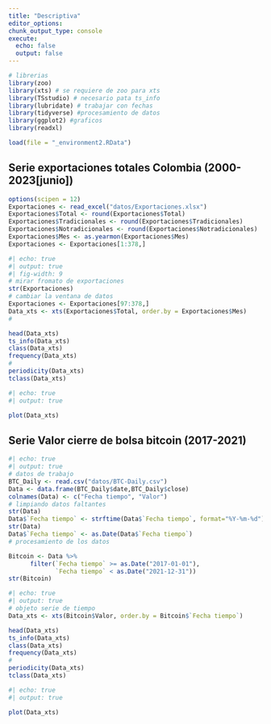 ```yaml
---
title: "Descriptiva"
editor_options: 
chunk_output_type: console
execute: 
  echo: false
  output: false
---
```


```r
# librerias
library(zoo)
library(xts) # se requiere de zoo para xts
library(TSstudio) # necesario pata ts_info
library(lubridate) # trabajar con fechas
library(tidyverse) #procesamiento de datos
library(ggplot2) #graficos
library(readxl)

```

```r
load(file = "_environment2.RData")
```

## Serie exportaciones totales Colombia (2000-2023\[junio\])

```r
options(scipen = 12)
Exportaciones <- read_excel("datos/Exportaciones.xlsx")
Exportaciones$Total <- round(Exportaciones$Total)
Exportaciones$Tradicionales <- round(Exportaciones$Tradicionales)
Exportaciones$Notradicionales <- round(Exportaciones$Notradicionales)
Exportaciones$Mes <- as.yearmon(Exportaciones$Mes)
Exportaciones <- Exportaciones[1:378,]
```

```r
#| echo: true 
#| output: true
#| fig-width: 9
# mirar fromato de exportaciones
str(Exportaciones)
# cambiar la ventana de datos
Exportaciones <- Exportaciones[97:378,]
Data_xts <- xts(Exportaciones$Total, order.by = Exportaciones$Mes)
#

head(Data_xts)
ts_info(Data_xts)
class(Data_xts)
frequency(Data_xts)
#
periodicity(Data_xts)
tclass(Data_xts)

```

```r
#| echo: true 
#| output: true

plot(Data_xts)
```

## Serie Valor cierre de bolsa bitcoin (2017-2021)

```r
#| echo: true 
#| output: true
# datos de trabajo
BTC_Daily <- read.csv("datos/BTC-Daily.csv")
Data <- data.frame(BTC_Daily$date,BTC_Daily$close)
colnames(Data) <- c("Fecha tiempo", "Valor")
# limpiando datos faltantes
str(Data)
Data$`Fecha tiempo` <- strftime(Data$`Fecha tiempo`, format="%Y-%m-%d")
str(Data)
Data$`Fecha tiempo` <- as.Date(Data$`Fecha tiempo`)
# procesamiento de los datos

Bitcoin <- Data %>%
      filter(`Fecha tiempo` >= as.Date("2017-01-01"),
             `Fecha tiempo` < as.Date("2021-12-31"))
str(Bitcoin)
```

```r
#| echo: true 
#| output: true
# objeto serie de tiempo
Data_xts <- xts(Bitcoin$Valor, order.by = Bitcoin$`Fecha tiempo`)

head(Data_xts)
ts_info(Data_xts)
class(Data_xts)
frequency(Data_xts)
#
periodicity(Data_xts)
tclass(Data_xts)
```

```r
#| echo: true 
#| output: true

plot(Data_xts)
```
